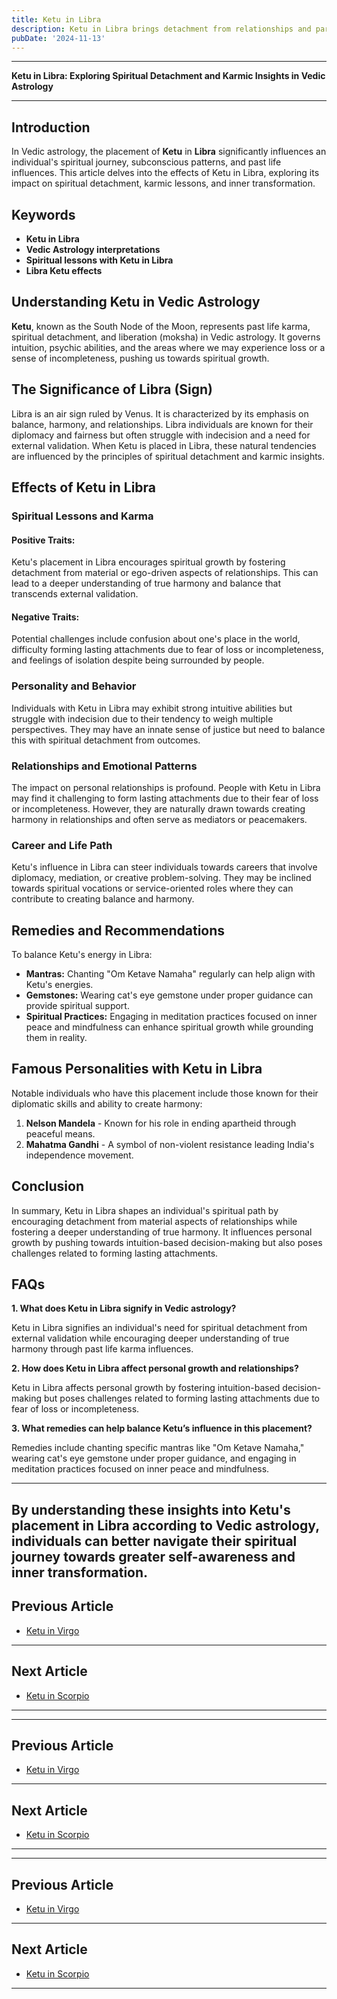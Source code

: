 ```yaml
---
title: Ketu in Libra
description: Ketu in Libra brings detachment from relationships and partnerships. Individuals may feel independent, resist commitments, and seek inner balance over external harmony.
pubDate: '2024-11-13'
---
```


---

**Ketu in Libra: Exploring Spiritual Detachment and Karmic Insights in Vedic Astrology**

---

## Introduction

In Vedic astrology, the placement of **Ketu** in **Libra** significantly influences an individual's spiritual journey, subconscious patterns, and past life influences. This article delves into the effects of Ketu in Libra, exploring its impact on spiritual detachment, karmic lessons, and inner transformation.

## Keywords

- **Ketu in Libra**
- **Vedic Astrology interpretations**
- **Spiritual lessons with Ketu in Libra**
- **Libra Ketu effects**

## Understanding Ketu in Vedic Astrology

**Ketu**, known as the South Node of the Moon, represents past life karma, spiritual detachment, and liberation (moksha) in Vedic astrology. It governs intuition, psychic abilities, and the areas where we may experience loss or a sense of incompleteness, pushing us towards spiritual growth.

## The Significance of Libra (Sign)

Libra is an air sign ruled by Venus. It is characterized by its emphasis on balance, harmony, and relationships. Libra individuals are known for their diplomacy and fairness but often struggle with indecision and a need for external validation. When Ketu is placed in Libra, these natural tendencies are influenced by the principles of spiritual detachment and karmic insights.

## Effects of Ketu in Libra

### Spiritual Lessons and Karma

#### Positive Traits:
Ketu's placement in Libra encourages spiritual growth by fostering detachment from material or ego-driven aspects of relationships. This can lead to a deeper understanding of true harmony and balance that transcends external validation.

#### Negative Traits:
Potential challenges include confusion about one's place in the world, difficulty forming lasting attachments due to fear of loss or incompleteness, and feelings of isolation despite being surrounded by people.

### Personality and Behavior

Individuals with Ketu in Libra may exhibit strong intuitive abilities but struggle with indecision due to their tendency to weigh multiple perspectives. They may have an innate sense of justice but need to balance this with spiritual detachment from outcomes.

### Relationships and Emotional Patterns

The impact on personal relationships is profound. People with Ketu in Libra may find it challenging to form lasting attachments due to their fear of loss or incompleteness. However, they are naturally drawn towards creating harmony in relationships and often serve as mediators or peacemakers.

### Career and Life Path

Ketu's influence in Libra can steer individuals towards careers that involve diplomacy, mediation, or creative problem-solving. They may be inclined towards spiritual vocations or service-oriented roles where they can contribute to creating balance and harmony.

## Remedies and Recommendations

To balance Ketu's energy in Libra:

- **Mantras:** Chanting "Om Ketave Namaha" regularly can help align with Ketu's energies.
- **Gemstones:** Wearing cat's eye gemstone under proper guidance can provide spiritual support.
- **Spiritual Practices:** Engaging in meditation practices focused on inner peace and mindfulness can enhance spiritual growth while grounding them in reality.

## Famous Personalities with Ketu in Libra

Notable individuals who have this placement include those known for their diplomatic skills and ability to create harmony:

1. **Nelson Mandela** - Known for his role in ending apartheid through peaceful means.
2. **Mahatma Gandhi** - A symbol of non-violent resistance leading India's independence movement.

## Conclusion

In summary, Ketu in Libra shapes an individual's spiritual path by encouraging detachment from material aspects of relationships while fostering a deeper understanding of true harmony. It influences personal growth by pushing towards intuition-based decision-making but also poses challenges related to forming lasting attachments.

## FAQs

**1. What does Ketu in Libra signify in Vedic astrology?**

Ketu in Libra signifies an individual's need for spiritual detachment from external validation while encouraging deeper understanding of true harmony through past life karma influences.

**2. How does Ketu in Libra affect personal growth and relationships?**

Ketu in Libra affects personal growth by fostering intuition-based decision-making but poses challenges related to forming lasting attachments due to fear of loss or incompleteness.

**3. What remedies can help balance Ketu’s influence in this placement?**

Remedies include chanting specific mantras like "Om Ketave Namaha," wearing cat's eye gemstone under proper guidance, and engaging in meditation practices focused on inner peace and mindfulness.

---

By understanding these insights into Ketu's placement in Libra according to Vedic astrology, individuals can better navigate their spiritual journey towards greater self-awareness and inner transformation.
---

## Previous Article
- [Ketu in Virgo](/blogs-md/0809_Ketu_in_Rashi/080906_Ketu_in_Virgo.mdx)

---

## Next Article
- [Ketu in Scorpio](/blogs-md/0809_Ketu_in_Rashi/080908_Ketu_in_Scorpio.mdx)

---
---

## Previous Article
- [Ketu in Virgo](080906_Ketu_in_Virgo.mdx)

---

## Next Article
- [Ketu in Scorpio](080908_Ketu_in_Scorpio.mdx)

---
---

## Previous Article
- [Ketu in Virgo](080906_Ketu_in_Virgo.mdx)

---

## Next Article
- [Ketu in Scorpio](080908_Ketu_in_Scorpio.mdx)

---
